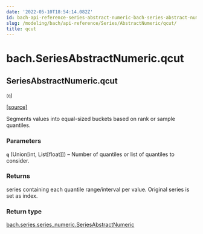 ```yaml
---
date: '2022-05-10T18:54:14.082Z'
id: bach-api-reference-series-abstract-numeric-bach-series-abstract-numeric-qcut
slug: /modeling/bach/api-reference/Series/AbstractNumeric/qcut/
title: qcut
---
```


# bach.SeriesAbstractNumeric.qcut

<div className="method">

## <span className="additional-name">SeriesAbstractNumeric.</span><span className="name">qcut</span>

<small className="parameter-list">(<span className="parameter" id="q">q</span></small>)


&#8203;<span className="view-source">[[source]](https://github.com/objectiv/objectiv-analytics/blob/main/bach/bach/series/series_numeric.py)</span>

<div className="content">

Segments values into equal-sized buckets based on rank or sample quantiles.


### Parameters

**`q`** (Union[int, List[float]]) – Number of quantiles or list of quantiles to consider.



### Returns

series containing each quantile range/interval per value. Original series is set as index.



### Return type

[bach.series.series_numeric.SeriesAbstractNumeric](/modeling/bach/api-reference/Series/AbstractNumeric/index.mdx)



</div>


</div>
